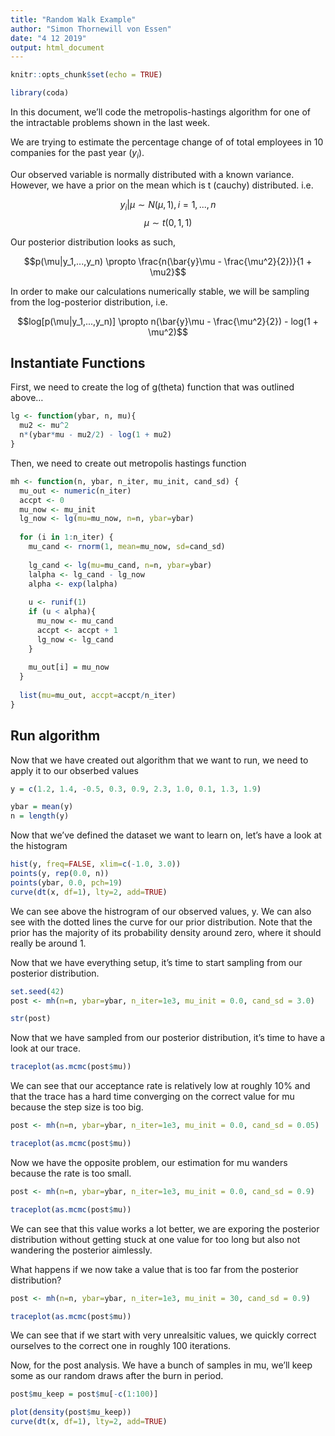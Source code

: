 ---
title: "Random Walk Example"
author: "Simon Thornewill von Essen"
date: "4 12 2019"
output: html_document
---

```{r setup, include=FALSE}
knitr::opts_chunk$set(echo = TRUE)

library(coda)
```
In this document, we’ll code the metropolis-hastings algorithm for one of the intractable problems shown in the last 
week.

We are trying to estimate the percentage change of of total employees in 10 companies for the past year ($y_i$).

Our observed variable is normally distributed with a known variance. However, we have a prior on the mean which is t 
(cauchy) distributed. i.e.

$$y_i | \mu \sim N(\mu, 1), i = 1,...,n$$
$$\mu \sim t(0, 1, 1)$$

Our posterior distribution looks as such,

$$p(\mu|y_1,...,y_n)  \propto \frac{n(\bar{y}\mu - \frac{\mu^2}{2})}{1 + \mu2}$$

In order to make our calculations numerically stable, we will be sampling from the log-posterior distribution, i.e.

$$log[p(\mu|y_1,...,y_n)]  \propto n(\bar{y}\mu - \frac{\mu^2}{2}) - log(1 + \mu^2)$$


## Instantiate Functions

First, we need to create the log of g(theta) function that was outlined above…

```{r}
lg <- function(ybar, n, mu){
  mu2 <- mu^2
  n*(ybar*mu - mu2/2) - log(1 + mu2)
}

```

Then, we need to create out metropolis hastings function

```{r}
mh <- function(n, ybar, n_iter, mu_init, cand_sd) {
  mu_out <- numeric(n_iter)
  accpt <- 0
  mu_now <- mu_init
  lg_now <- lg(mu=mu_now, n=n, ybar=ybar)
  
  for (i in 1:n_iter) {
    mu_cand <- rnorm(1, mean=mu_now, sd=cand_sd)
    
    lg_cand <- lg(mu=mu_cand, n=n, ybar=ybar)
    lalpha <- lg_cand - lg_now
    alpha <- exp(lalpha)
    
    u <- runif(1)
    if (u < alpha){
      mu_now <- mu_cand
      accpt <- accpt + 1
      lg_now <- lg_cand
    }
    
    mu_out[i] = mu_now
  }
  
  list(mu=mu_out, accpt=accpt/n_iter)
}


```

## Run algorithm

Now that we have created out algorithm that we want to run, we need to apply it to our obserbed values

```{r}
y = c(1.2, 1.4, -0.5, 0.3, 0.9, 2.3, 1.0, 0.1, 1.3, 1.9)

ybar = mean(y)
n = length(y)
```

Now that we've defined the dataset we want to learn on, let's have a look at the histogram

```{r}
hist(y, freq=FALSE, xlim=c(-1.0, 3.0))
points(y, rep(0.0, n))
points(ybar, 0.0, pch=19)
curve(dt(x, df=1), lty=2, add=TRUE)
```

We can see above the histrogram of our observed values, y. We can also see with the dotted lines the curve for our prior 
distribution. Note that the prior has the majority of its probability density  around zero, where it should really be 
around 1.

Now that we have everything setup, it's time to start sampling from our posterior distribution.

```{r}
set.seed(42)
post <- mh(n=n, ybar=ybar, n_iter=1e3, mu_init = 0.0, cand_sd = 3.0)

str(post)
```

Now that we have sampled from our posterior distribution, it's time to have a look at our trace.

```{r}
traceplot(as.mcmc(post$mu))

```

We can see that our acceptance rate is relatively low at roughly 10% and that the trace has a hard time converging on 
the correct value for mu because the step size is too big.

```{r}
post <- mh(n=n, ybar=ybar, n_iter=1e3, mu_init = 0.0, cand_sd = 0.05)

traceplot(as.mcmc(post$mu))

```

Now we have the opposite problem, our estimation for mu wanders because the rate is too small.

```{r}
post <- mh(n=n, ybar=ybar, n_iter=1e3, mu_init = 0.0, cand_sd = 0.9)

traceplot(as.mcmc(post$mu))

```

We can see that this value works a lot better, we are exporing the posterior distribution without getting stuck at one
value for too long but also not wandering the posterior aimlessly.

What happens if we now take a value that is too far from the posterior distribution?

```{r}
post <- mh(n=n, ybar=ybar, n_iter=1e3, mu_init = 30, cand_sd = 0.9)

traceplot(as.mcmc(post$mu))

```

We can see that if we start with very unrealsitic values, we quickly correct ourselves to the correct one in roughly 100
iterations.

Now, for the post analysis. We have a bunch of samples in mu, we'll keep some as our random draws after the burn in 
period.

```{r}
post$mu_keep = post$mu[-c(1:100)]

plot(density(post$mu_keep))
curve(dt(x, df=1), lty=2, add=TRUE)
```
